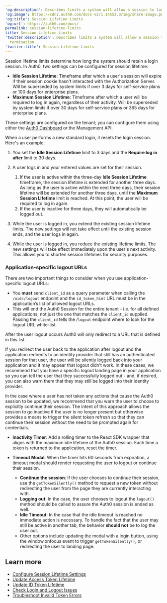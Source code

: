 ---
'og:description': Describes limits a system will allow a session to last before termination.
'og:image': https://cdn2.auth0.com/docs-v2/1.14553.0/img/share-image.png
'og:title': Session Lifetime Limits
'og:url': https://auth0.com/docs/
permalink: session-lifetime-limits
title: Session Lifetime Limits
'twitter:description': Describes limits a system will allow a session to last before
  termination.
'twitter:title': Session Lifetime Limits
---
Session lifetime limits determine how long the system should retain a login session. In Auth0, two settings can be configured for session lifetime:

* **Idle Session Lifetime**: Timeframe after which a user's session will expire if their <Tooltip tip="Session Cookie: Entity that, when present, allows the user to be considered authenticated." cta="View Glossary" href="/docs/glossary?term=session+cookie">session cookie</Tooltip> hasn't interacted with the <Tooltip tip="Session Cookie: Entity that, when present, allows the user to be considered authenticated." cta="View Glossary" href="/docs/glossary?term=Authorization+Server">Authorization Server</Tooltip>. Will be superseded by system limits if over 3 days for self-service plans or 100 days for enterprise plans.
* **Maximum Session Lifetime**: Timeframe after which a user will be required to log in again, regardless of their activity. Will be superseded by system limits if over 30 days for self-service plans or 365 days for enterprise plans.

These settings are configured on the tenant; you can configure them using either the [Auth0 Dashboard](/docs/manage-users/sessions/configure-session-lifetime-settings) or the <Tooltip tip="Management API: A product to allow customers to perform administrative tasks." cta="View Glossary" href="/docs/glossary?term=Management+API">Management API</Tooltip>.

When a user performs a new standard login, it resets the login session. Here's an example:

1. You set the **Idle Session Lifetime** limit to 3 days and the **Require log in after** limit to 30 days.
2. A user logs in and your entered values are set for their session.

   1. If the user is active within the three-day **Idle Session Lifetime** timeframe, the session lifetime is extended for another three days. As long as the user is active within the next three days, their session lifetime will be extended for another three days, until the **Maximum Session Lifetime** limit is reached. At this point, the user will be required to log in again.
   2. If the user is inactive for three days, they will automatically be logged out.
3. While the user is logged in, you extend the existing session lifetime limits. The new settings will not take effect until the existing session ends, and the user logs in again.
4. While the user is logged in, you reduce the existing lifetime limits. The new settings will take effect immediately upon the user's next activity. This allows you to shorten session lifetimes for security purposes.

### Application-specific logout URLs

There are two important things to consider when you use application-specific logout URLs:

* You **must** send `client_id` as a query parameter when calling the `/oidc/logout` endpoint and the `id_token_hint` URL must be in the application’s list of allowed logout URLs.
* This will end the Auth0 Session for the entire tenant - i.e. for all defined applications, not just the one that matches the `client_id` supplied. Passing the `client_id` tells the /`logout` endpoint where to look for the logout URL white-list.

After the user logout occurs Auth0 will only redirect to a URL that is defined in this list.

If you redirect the user back to the application after logout and the application redirects to an <Tooltip tip="Identity Provider (IdP): Service that stores and manages digital identities." cta="View Glossary" href="/docs/glossary?term=identity+provider">identity provider</Tooltip> that still has an authenticated session for that user, the user will be silently logged back into your application and it may appear that logout didn’t work. In these cases, we recommend that you have a specific logout landing page in your application so you can tell the user that they successfully logged out - and, if desired, you can also warn them that they may still be logged into their identity provider.

In the case where a user has not taken any actions that cause the Auth0 session to be updated, we recommend that you warn the user to choose to explicitly continue their session. The intent of this approach allows the session to go inactive if the user is no longer present but otherwise provides a means to trigger the silent token refresh so that they can continue their session without the need to be prompted again for credentials.

* **Inactivity Timer**: Add a rolling timer to the React SDK wrapper that aligns with the maximum idle lifetime of the Auth0 session. Each time a token is returned to the application, reset the timer.
* **Timeout Modal**: When the timer hits 60 seconds from expiration, a timeout modal should render requesting the user to logout or continue their session.

  + **Continue the session**: If the user chooses to continue their session, use the `getTokenSilently()` method to request a new token without redirecting the user from the page they are currently interacting with.
  + **Logging out**: In the case, the user chooses to logout the `logout()` method should be called to assure the Auth0 session is ended as well.
  + **Idle Timeout**: In the case that the idle timeout is reached no immediate action is necessary. To handle the fact that the user may still be active in another tab, the behavior **should not** be to log the user out.
  + Other options include updating the modal with a login button, using the window.onfocus event to trigger `getTokenSilently()`, or redirecting the user to landing page.

## Learn more

* [Configure Session Lifetime Settings](/docs/manage-users/sessions/configure-session-lifetime-settings)
* [Update Access Token Lifetime](/docs/secure/tokens/access-tokens/update-access-token-lifetime)
* [Update ID Token Lifetime](/docs/secure/tokens/id-tokens/update-id-token-lifetime)
* [Check Login and Logout Issues](/docs/troubleshoot/authentication-issues/check-login-and-logout-issues)
* [Troubleshoot Invalid Token Errors](/docs/troubleshoot/basic-issues/invalid-token-errors)